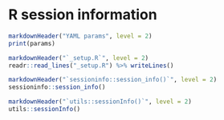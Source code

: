# R session information {.tabset}

```r
markdownHeader("YAML params", level = 2)
print(params)

markdownHeader("`_setup.R`", level = 2)
readr::read_lines("_setup.R") %>% writeLines()

markdownHeader("`sessioninfo::session_info()`", level = 2)
sessioninfo::session_info()

markdownHeader("`utils::sessionInfo()`", level = 2)
utils::sessionInfo()
```
